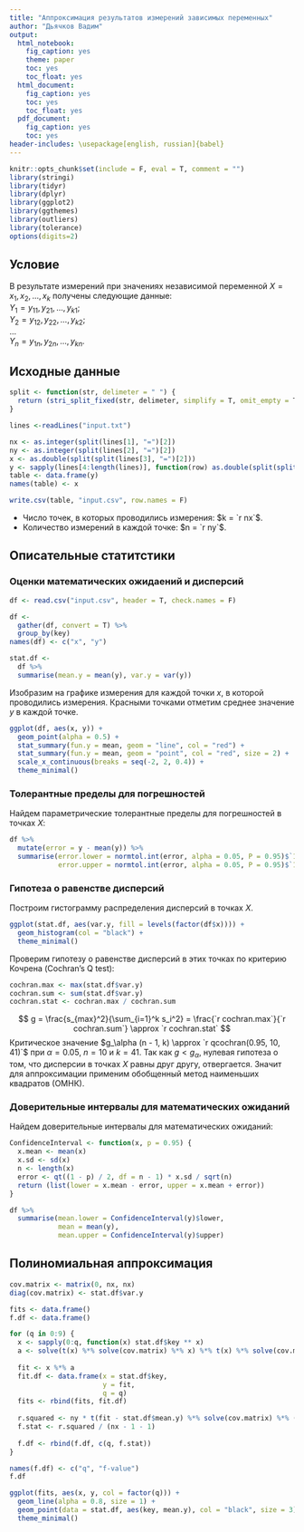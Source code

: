 ```yaml
---
title: "Аппроксимация результатов измерений зависимых переменных"
author: "Дьячков Вадим"
output:
  html_notebook:
    fig_caption: yes
    theme: paper
    toc: yes
    toc_float: yes
  html_document:
    fig_caption: yes
    toc: yes
    toc_float: yes
  pdf_document:
    fig_caption: yes
    toc: yes
header-includes: \usepackage[english, russian]{babel}
---
```


```r
knitr::opts_chunk$set(include = F, eval = T, comment = "")
library(stringi)
library(tidyr)
library(dplyr)
library(ggplot2)
library(ggthemes)
library(outliers)
library(tolerance)
options(digits=2)
```

## Условие

В результате измерений при значениях независимой переменной $X = x_1, x_2, ... , x_k$
получены следующие данные:  
$Y_1 = y_{11}, y_{21},..., y_{k1}$;  
$Y_2 = y_{12}, y_{22},..., y_{k2}$;  
$...$  
$Y_n = y_{1n}, y_{2n},..., y_{kn}$.

## Исходные данные

```r
split <- function(str, delimeter = " ") {
  return (stri_split_fixed(str, delimeter, simplify = T, omit_empty = T)[1, ])
}

lines <-readLines("input.txt")

nx <- as.integer(split(lines[1], "=")[2])
ny <- as.integer(split(lines[2], "=")[2])
x <- as.double(split(split(lines[3], "=")[2]))
y <- sapply(lines[4:length(lines)], function(row) as.double(split(split(row, "=")[2])))
table <- data.frame(y)
names(table) <- x

write.csv(table, "input.csv", row.names = F)
```

* Число точек, в которых проводились измерения: $k = `r nx`$.
* Количество измерений в каждой точке: $n = `r ny`$.

## Описательные статитстики

### Оценки математических ожидаений и дисперсий

```r
df <- read.csv("input.csv", header = T, check.names = F)

df <- 
  gather(df, convert = T) %>% 
  group_by(key)
names(df) <- c("x", "y")

stat.df <- 
  df %>% 
  summarise(mean.y = mean(y), var.y = var(y))
```

Изобразим на графике измерения для каждой точки $x$, в которой проводились измерения. Красными точками отметим среднее значение $y$ в каждой точке.

```r
ggplot(df, aes(x, y)) +
  geom_point(alpha = 0.5) +
  stat_summary(fun.y = mean, geom = "line", col = "red") +
  stat_summary(fun.y = mean, geom = "point", col = "red", size = 2) +
  scale_x_continuous(breaks = seq(-2, 2, 0.4)) +
  theme_minimal()
```

### Толерантные пределы для погрешностей

Найдем параметрические толерантные пределы для погрешностей в точках $X$:

```r
df %>% 
  mutate(error = y - mean(y)) %>% 
  summarise(error.lower = normtol.int(error, alpha = 0.05, P = 0.95)$`1-sided.lower`,
            error.upper = normtol.int(error, alpha = 0.05, P = 0.95)$`1-sided.upper`)
```

### Гипотеза о равенстве дисперсий

Построим гистограмму распределения дисперсий в точках $X$. 

```r
ggplot(stat.df, aes(var.y, fill = levels(factor(df$x)))) +
  geom_histogram(col = "black") +
  theme_minimal()
```

Проверим гипотезу о равенстве дисперсий в этих точках по критерию Кочрена (Cochran's Q test):

```r
cochran.max <- max(stat.df$var.y)
cochran.sum <- sum(stat.df$var.y)
cochran.stat <- cochran.max / cochran.sum
```

$$ 
g = \frac{s_{max}^2}{\sum_{i=1}^k s_i^2} = \frac{`r cochran.max`}{`r cochran.sum`} \approx `r cochran.stat`
$$
Критическое значение $g_\alpha (n - 1, k) \approx `r qcochran(0.95, 10, 41)`$ при $\alpha = 0.05$, $n = 10$ и $k = 41$. Так как $g < g_\alpha$, нулевая гипотеза о том, что дисперсии в точках $X$ равны друг другу, отвергается. Значит для аппроксимации применим обобщенный метод наименьших квадратов (ОМНК).

### Доверительные интервалы для математических ожиданий

Найдем доверительные интервалы для математических ожиданий:

```r
ConfidenceInterval <- function(x, p = 0.95) {
  x.mean <- mean(x)
  x.sd <- sd(x)
  n <- length(x)
  error <- qt((1 - p) / 2, df = n - 1) * x.sd / sqrt(n)
  return (list(lower = x.mean - error, upper = x.mean + error))
}

df %>% 
  summarise(mean.lower = ConfidenceInterval(y)$lower, 
            mean = mean(y),
            mean.upper = ConfidenceInterval(y)$upper)
```

## Полиномиальная аппроксимация

```r
cov.matrix <- matrix(0, nx, nx)
diag(cov.matrix) <- stat.df$var.y

fits <- data.frame()
f.df <- data.frame()

for (q in 0:9) {
  x <- sapply(0:q, function(x) stat.df$key ** x)
  a <- solve(t(x) %*% solve(cov.matrix) %*% x) %*% t(x) %*% solve(cov.matrix) %*% stat.df$mean.y
  
  fit <- x %*% a
  fit.df <- data.frame(x = stat.df$key, 
                       y = fit,
                       q = q)
  fits <- rbind(fits, fit.df)
  
  r.squared <- ny * t(fit - stat.df$mean.y) %*% solve(cov.matrix) %*% (fit - stat.df$mean.y)
  f.stat <- r.squared / (nx - 1 - 1)
  
  f.df <- rbind(f.df, c(q, f.stat))
}  

names(f.df) <- c("q", "f-value")
f.df

ggplot(fits, aes(x, y, col = factor(q))) +
  geom_line(alpha = 0.8, size = 1) +
  geom_point(data = stat.df, aes(key, mean.y), col = "black", size = 3) +
  theme_minimal()
```